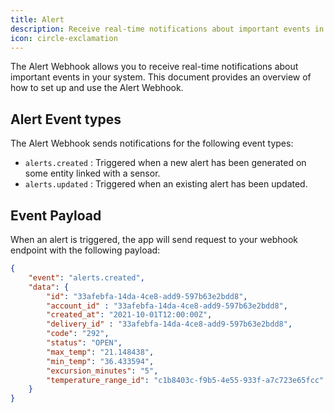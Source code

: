 ```yaml
---
title: Alert
description: Receive real-time notifications about important events in your alerts
icon: circle-exclamation
---
```


The Alert Webhook allows you to receive real-time notifications about important events in your system. This document provides an overview of how to set up and use the Alert Webhook.

## Alert Event types

The Alert Webhook sends notifications for the following event types:

- `alerts.created` : Triggered when a new alert has been generated on some entity linked with a sensor.
- `alerts.updated` : Triggered when an existing alert has been updated.

## Event Payload

When an alert is triggered, the app will send request to your webhook endpoint with the following payload:

```json
{
    "event": "alerts.created",
    "data": {
        "id": "33afebfa-14da-4ce8-add9-597b63e2bdd8",
        "account_id" : "33afebfa-14da-4ce8-add9-597b63e2bdd8",
        "created_at": "2021-10-01T12:00:00Z",
        "delivery_id" : "33afebfa-14da-4ce8-add9-597b63e2bdd8",
        "code": "292",
        "status": "OPEN",
        "max_temp": "21.148438",
        "min_temp": "36.433594",
        "excursion_minutes": "5",
        "temperature_range_id": "c1b8403c-f9b5-4e55-933f-a7c723e65fcc"
    }
}
```
